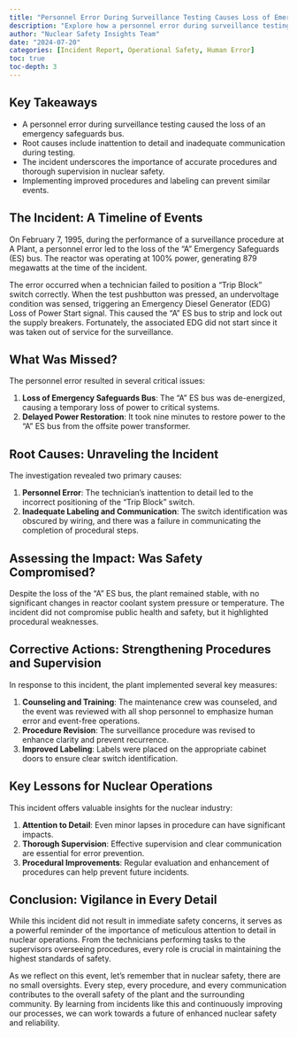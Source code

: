 ```yaml
---
title: "Personnel Error During Surveillance Testing Causes Loss of Emergency Safeguards Bus"
description: "Explore how a personnel error during surveillance testing at a nuclear power plant caused the loss of an emergency safeguards bus, highlighting the importance of attention to detail and accurate procedures."
author: "Nuclear Safety Insights Team"
date: "2024-07-20"
categories: [Incident Report, Operational Safety, Human Error]
toc: true
toc-depth: 3
---
```


## Key Takeaways

- A personnel error during surveillance testing caused the loss of an emergency safeguards bus.
- Root causes include inattention to detail and inadequate communication during testing.
- The incident underscores the importance of accurate procedures and thorough supervision in nuclear safety.
- Implementing improved procedures and labeling can prevent similar events.

## The Incident: A Timeline of Events

On February 7, 1995, during the performance of a surveillance procedure at A Plant, a personnel error led to the loss of the "A" Emergency Safeguards (ES) bus. The reactor was operating at 100% power, generating 879 megawatts at the time of the incident.

The error occurred when a technician failed to position a "Trip Block" switch correctly. When the test pushbutton was pressed, an undervoltage condition was sensed, triggering an Emergency Diesel Generator (EDG) Loss of Power Start signal. This caused the "A" ES bus to strip and lock out the supply breakers. Fortunately, the associated EDG did not start since it was taken out of service for the surveillance.

## What Was Missed?

The personnel error resulted in several critical issues:

1. **Loss of Emergency Safeguards Bus**: The "A" ES bus was de-energized, causing a temporary loss of power to critical systems.
2. **Delayed Power Restoration**: It took nine minutes to restore power to the "A" ES bus from the offsite power transformer.

## Root Causes: Unraveling the Incident

The investigation revealed two primary causes:

1. **Personnel Error**: The technician's inattention to detail led to the incorrect positioning of the "Trip Block" switch.
2. **Inadequate Labeling and Communication**: The switch identification was obscured by wiring, and there was a failure in communicating the completion of procedural steps.

## Assessing the Impact: Was Safety Compromised?

Despite the loss of the "A" ES bus, the plant remained stable, with no significant changes in reactor coolant system pressure or temperature. The incident did not compromise public health and safety, but it highlighted procedural weaknesses.


## Corrective Actions: Strengthening Procedures and Supervision

In response to this incident, the plant implemented several key measures:

1. **Counseling and Training**: The maintenance crew was counseled, and the event was reviewed with all shop personnel to emphasize human error and event-free operations.
2. **Procedure Revision**: The surveillance procedure was revised to enhance clarity and prevent recurrence.
3. **Improved Labeling**: Labels were placed on the appropriate cabinet doors to ensure clear switch identification.

## Key Lessons for Nuclear Operations

This incident offers valuable insights for the nuclear industry:

1. **Attention to Detail**: Even minor lapses in procedure can have significant impacts.
2. **Thorough Supervision**: Effective supervision and clear communication are essential for error prevention.
3. **Procedural Improvements**: Regular evaluation and enhancement of procedures can help prevent future incidents.

## Conclusion: Vigilance in Every Detail

While this incident did not result in immediate safety concerns, it serves as a powerful reminder of the importance of meticulous attention to detail in nuclear operations. From the technicians performing tasks to the supervisors overseeing procedures, every role is crucial in maintaining the highest standards of safety.

As we reflect on this event, let's remember that in nuclear safety, there are no small oversights. Every step, every procedure, and every communication contributes to the overall safety of the plant and the surrounding community. By learning from incidents like this and continuously improving our processes, we can work towards a future of enhanced nuclear safety and reliability.
